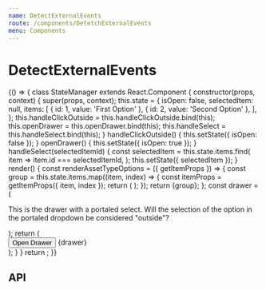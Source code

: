 ```yaml
---
name: DetectExternalEvents
route: /components/DetetchExternalEvents
menu: Components
---
```



# DetectExternalEvents

<Playground>
  {() => {
    class StateManager extends React.Component {
      constructor(props, context) {
        super(props, context);
        this.state = {
          isOpen: false,
          selectedItem: null,
          items: [
            { id: 1, value: 'First Option' },
            { id: 2, value: 'Second Option' },
          ],
        };
        this.handleClickOutside = this.handleClickOutside.bind(this);
        this.openDrawer = this.openDrawer.bind(this);
        this.handleSelect = this.handleSelect.bind(this);
      }
      handleClickOutside() {
        this.setState({ isOpen: false });
      }
      openDrawer() {
        this.setState({ isOpen: true });
      }
      handleSelect(selectedItemId) {
        const selectedItem = this.state.items.find(
          item => item.id === selectedItemId,
        );
        this.setState({ selectedItem });
      }
      render() {
        const renderAssetTypeOptions = ({ getItemProps }) => {
          const group = this.state.items.map((item, index) => {
            const itemProps = getItemProps({ item, index });
            return (
              <List.Item
                onClick={itemProps.onClick}
                onMouseDown={itemProps.onMouseDown}
                id={itemProps.id}
                selected={itemProps.isSelected || itemProps.isActive}
                key={index}
              >
                <List.ItemText primary={item.value} />
              </List.Item>
            );
          });
          return <List bordered>{group}</List>;
        };
        const drawer = (
          <Drawer open={this.state.isOpen} placement="right">
            <SpacedGroup direction="vertical">
              <p>
                This is the drawer with a portaled select. Will the selection of
                the option in the portaled dropdown be considered "outside"?
              </p>
              <SingleSelect
                fullWidth
                renderOptions={renderAssetTypeOptions}
                onSelect={this.handleSelect}
                selectedItem={this.state.selectedItem}
              />
            </SpacedGroup>
          </Drawer>
        );
        return (
          <DetectExternalEvents
            domEvents={['click']}
            reactEvents={['onClick']}
            onExternalEvent={this.handleClickOutside}
          >
            <div>
              <Button onClick={this.openDrawer}>Open Drawer</Button>
              {drawer}
            </div>
          </DetectExternalEvents>
        );
      }
    }
    return <StateManager />;
  }}
</Playground>

## API

<PropsTable of={DetectExternalEvents} />
